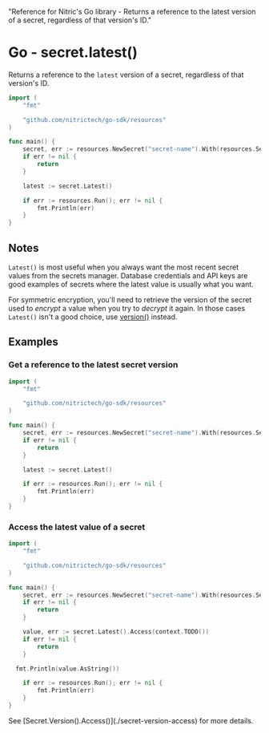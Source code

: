   "Reference for Nitric's Go library - Returns a reference to the latest version of a secret, regardless of that version's ID."

# Go - secret.latest()

Returns a reference to the `latest` version of a secret, regardless of that version's ID.

```go
import (
	"fmt"

	"github.com/nitrictech/go-sdk/resources"
)

func main() {
	secret, err := resources.NewSecret("secret-name").With(resources.SecretAccessing)
	if err != nil {
		return
	}

	latest := secret.Latest()

	if err := resources.Run(); err != nil {
		fmt.Println(err)
	}
}
```

## Notes

`Latest()` is most useful when you always want the most recent secret values from the secrets manager. Database credentials and API keys are good examples of secrets where the latest value is usually what you want.

For symmetric encryption, you'll need to retrieve the version of the secret used to _encrypt_ a value when you try to _decrypt_ it again. In those cases `Latest()` isn't a good choice, use [version()](./secret-version) instead.

## Examples

### Get a reference to the latest secret version

```go
import (
	"fmt"

	"github.com/nitrictech/go-sdk/resources"
)

func main() {
	secret, err := resources.NewSecret("secret-name").With(resources.SecretAccessing)
	if err != nil {
		return
	}

	latest := secret.Latest()

	if err := resources.Run(); err != nil {
		fmt.Println(err)
	}
}
```

### Access the latest value of a secret

```go
import (
	"fmt"

	"github.com/nitrictech/go-sdk/resources"
)

func main() {
	secret, err := resources.NewSecret("secret-name").With(resources.SecretAccessing)
	if err != nil {
		return
	}

	value, err := secret.Latest().Access(context.TODO())
	if err != nil {
		return
	}

  fmt.Println(value.AsString())

	if err := resources.Run(); err != nil {
		fmt.Println(err)
	}
}
```

<Note>
  See [Secret.Version().Access()](./secret-version-access) for more details.
</Note>
